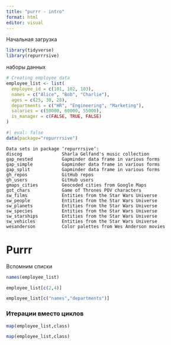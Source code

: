 ```yaml
---
title: "purrr - intro"
format: html
editor: visual
---
```


Начальная загрузка

```r
library(tidyverse)
library(repurrrsive)

```

наборы данных

```r

# Creating employee data
employee_list <- list(
  employee_id = c(101, 102, 103),
  names = c("Alice", "Bob", "Charlie"),
  ages = c(25, 30, 28),
  departments = c("HR", "Engineering", "Marketing"),
  salaries = c(50000, 60000, 55000),
  is_manager = c(FALSE, TRUE, FALSE)
)

```

```r
#| eval: false
data(package="repurrrsive")
```
```
Data sets in package ‘repurrrsive’:
discog               Sharla Gelfand's music collection
gap_nested           Gapminder data frame in various forms
gap_simple           Gapminder data frame in various forms
gap_split            Gapminder data frame in various forms
gh_repos             GitHub repos
gh_users             GitHub users
gmaps_cities         Geocoded cities from Google Maps
got_chars            Game of Thrones POV characters
sw_films             Entities from the Star Wars Universe
sw_people            Entities from the Star Wars Universe
sw_planets           Entities from the Star Wars Universe
sw_species           Entities from the Star Wars Universe
sw_starships         Entities from the Star Wars Universe
sw_vehicles          Entities from the Star Wars Universe
wesanderson          Color palettes from Wes Anderson movies

```


# Purrr

Вспомним списки

```r
names(employee_list)
```

```r
employee_list[c(2,4)]
```

```r
employee_list[c("names","departments")]
```


### Итерации вместо циклов

```r
map(employee_list,class)
```
```r
map(employee_list,class)
```
